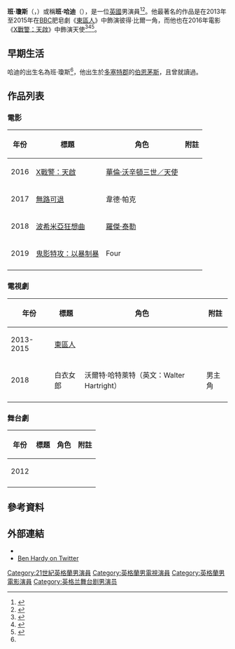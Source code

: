 {{noteTA
|G1=Show
|G2=Movie
|G3=TV
|T=zh-hk:賓·赫迪;zh-tw:班·哈迪;zh-cn:本·哈迪;
|1=zh-hk:賓·赫迪;zh-tw:班·哈迪;zh-cn:本·哈迪;
}}
{{Infobox entertainer
| type        = 男演員
| name        = 班·哈迪
| foreignname = Ben Hardy
| image       = Ben Hardy by Gage Skidmore.jpg
| caption     = 2015年，哈迪在[[聖地亞哥國際動漫展|聖地亞哥國際動漫展]]會場上
| birthname   = 班·瓊斯<br>（Ben Jones）
| birth_date  = {{birth date and age|1991|01|02}}
| birth_place = {{ENG}}[[多塞特郡|多塞特郡]]，[[伯恩茅斯|伯恩茅斯]]
| occupation  = 演員，模特兒
| yearsactive = 2012年至今
}}
'''班·瓊斯'''（{{lang-en|Ben Jones}}，{{bd|1991年|1月2日}}）或稱'''班·哈迪'''（{{lang-en|Ben Hardy}}），是一位[[英國|英國]]男演員<ref name="blackmorevale">{{cite news | url=http://www.blackmorevale.co.uk/Sherborne-actor-Ben-Jones-lands-role-EastEnders/story-18790047-detail/story.html | title=Sherborne actor Ben Jones lands role in EastEnders | work=Blackmore Vale Magazine | date=2013-04-24 | accessdate=2015-02-07 | deadurl=yes | archiveurl=https://web.archive.org/web/20150923191742/http://www.blackmorevale.co.uk/Sherborne-actor-Ben-Jones-lands-role-EastEnders/story-18790047-detail/story.html | archivedate=2015年9月23日 }}</ref><ref>{{cite news | url=http://www.westerngazette.co.uk/Sherborne-pupil-debuts-Peter-Beale-Eastenders/story-19272925-detail/story.html | title=Former Sherborne pupil debuts as Peter Beale on Eastenders | work=Western Gazette | date=2013-06-13 | accessdate=2015-02-07 | archive-date=2015-02-07 | archive-url=https://web.archive.org/web/20150207151005/http://www.westerngazette.co.uk/Sherborne-pupil-debuts-Peter-Beale-Eastenders/story-19272925-detail/story.html | dead-url=no }}</ref>。他最著名的作品是在2013年至2015年在[[BBC|BBC]]肥皂劇《[[東區人|東區人]]》中飾演彼得·比爾一角，而他也在2016年電影《[[X戰警：天啟|X戰警：天啟]]》中飾演天使<ref>{{cite web|url=http://www.digitalspy.co.uk/movies/s2/eastenders/news/a631334/eastenders-star-ben-hardy-cast-in-x-men-apocalypse.html|title=EastEnders star Ben Hardy cast in X-Men: Apocalypse|work=Digital Spy|accessdate=2015-12-12|archive-date=2015-09-24|archive-url=https://web.archive.org/web/20150924130647/http://www.digitalspy.co.uk/movies/s2/eastenders/news/a631334/eastenders-star-ben-hardy-cast-in-x-men-apocalypse.html|dead-url=no}}</ref><ref>{{cite web|url=https://twitter.com/TheInSneider/status/583012077331046400|title=Jeff Sneider on Twitter|work=Twitter|accessdate=2015-12-12|archive-date=2015-10-22|archive-url=https://web.archive.org/web/20151022073350/https://twitter.com/TheInSneider/status/583012077331046400|dead-url=no}}</ref><ref>{{cite web|url=http://www.empireonline.com/news/story.asp?NID=43949|title=Exclusive: Bryan Singer Confirms Ben Hardy Is Angel In X-Men: Apocalypse|publisher=Empire Magazine|last=Hewit|first=Chris|date=2015-04-09|accessdate=2015-12-12|archive-date=2015-04-22|archive-url=https://web.archive.org/web/20150422165039/http://www.empireonline.com/news/story.asp?NID=43949|dead-url=no}}</ref>。

==早期生活==
哈迪的出生名為班·瓊斯<ref name="blackmorevale"/>，他出生於[[多塞特郡|多塞特郡]]的[[伯恩茅斯|伯恩茅斯]]，且曾就讀過{{tsl|en|Gryphon School|鷹頭獅學校}}。

==作品列表==
===電影===
{| class="wikitable sortable"
|-
! 年份
! 標題
! 角色
! 附註
|-
| 2016
| [[X戰警：天啟|X戰警：天啟]]
| [[天使_(漫威漫畫)|華倫·沃辛頓三世／天使]]
| 
|-
| 2017
| [[無路可退|無路可退]]
| 韋德·帕克
| 
|-
| 2018
| [[波希米亞狂想曲_(電影)|波希米亞狂想曲]]
| [[羅傑·泰勒|羅傑·泰勒]]
| 
|-
| 2019
| [[鬼影特攻：以暴制暴|鬼影特攻：以暴制暴]]
| Four
| 
|-
|}

===電視劇===
{| class="wikitable sortable"
|-
! 年份
! 標題
! 角色
! 附註
|-
| 2013-2015
| [[東區人|東區人]]
| {{tsl|en|Peter Beale|彼得·比爾}}
| 
|-
|2018
|白衣女郎
|沃爾特·哈特萊特（英文：Walter Hartright）
|男主角
|-
|}

===舞台劇===
{| class="wikitable sortable"
|-
! 年份
! 標題
! 角色
! 附註
|-
| 2012
| {{tsl|en|The Judas Kiss (play)|猶大之吻}}
| {{tsl|en|Arthur Wellesley|亞瑟·韋爾斯利}}
| {{tsl|en|Hampstead Theatre|漢普斯特德劇院}}
|-
|}

==參考資料==
{{reflist}}

== 外部連結 ==
* {{IMDb name|5228887}}
* [https://twitter.com/benhardy0291 Ben Hardy on Twitter] {{Wayback|url=https://twitter.com/benhardy0291 |date=20151107040733 }}

{{normdaten}}
{{DEFAULTSORT:hardy}}
[[Category:21世紀英格蘭男演員|Category:21世紀英格蘭男演員]]
[[Category:英格蘭男電視演員|Category:英格蘭男電視演員]]
[[Category:英格蘭男電影演員|Category:英格蘭男電影演員]]
[[Category:英格兰舞台剧男演员|Category:英格兰舞台剧男演员]]